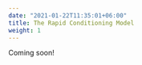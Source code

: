 ```yaml
---
date: "2021-01-22T11:35:01+06:00"
title: The Rapid Conditioning Model
weight: 1
---
```


Coming soon! 
